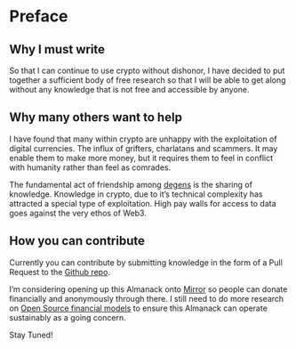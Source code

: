 # Preface {.unnumbered}

## Why I must write 
So that I can continue to use crypto without dishonor, I have decided to put together a sufficient body of free research so that I will be able to get along without any knowledge that is not free and accessible by anyone. 

## Why many others want to help
I have found that many within crypto are unhappy with the exploitation of digital currencies. The influx of grifters, charlatans and scammers. It may enable them to make more money, but it requires them to feel in conflict with humanity rather than feel as comrades. 

The fundamental act of friendship among [degens](./content/essentials/terms.qmd#degens) is the sharing of knowledge. Knowledge in crypto, due to it's technical complexity has attracted a special type of exploitation. High pay walls for access to data goes against the very ethos of Web3. 

## How you can contribute
Currently you can contribute by submitting knowledge in the form of a Pull Request to the [Github repo](https://github.com/HariSeldon23/degen-almanack).

I'm considering opening up this Almanack onto [Mirror](https://mirror.xyz/) so people can donate financially and anonymously through there. I still need to do more research on [Open Source financial models](http://www.catb.org/~esr/writings/magic-cauldron/) to ensure this Almanack can operate sustainably as a going concern. 

Stay Tuned!